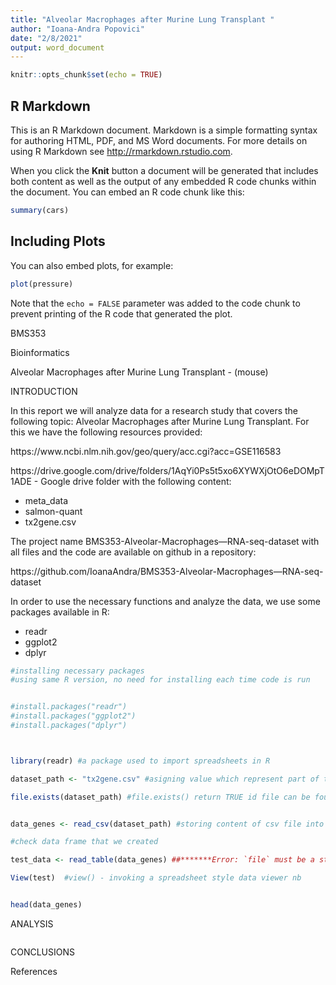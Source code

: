 ---
title: "Alveolar Macrophages after Murine Lung Transplant "
author: "Ioana-Andra Popovici"
date: "2/8/2021"
output: word_document
---

```{r setup, include=FALSE}
knitr::opts_chunk$set(echo = TRUE)
```

## R Markdown

This is an R Markdown document. Markdown is a simple formatting syntax for authoring HTML, PDF, and MS Word documents. For more details on using R Markdown see <http://rmarkdown.rstudio.com>.

When you click the **Knit** button a document will be generated that includes both content as well as the output of any embedded R code chunks within the document. You can embed an R code chunk like this:

```{r cars}
summary(cars)
```

## Including Plots

You can also embed plots, for example:

```{r pressure, echo=FALSE}
plot(pressure)
```

Note that the `echo = FALSE` parameter was added to the code chunk to prevent printing of the R code that generated the plot.


BMS353

Bioinformatics 

Alveolar Macrophages after Murine Lung Transplant -
(mouse)


INTRODUCTION

In this report we will analyze data for a research study that covers the following topic: Alveolar Macrophages after Murine Lung Transplant. For this we have the following resources provided:

https://www.ncbi.nlm.nih.gov/geo/query/acc.cgi?acc=GSE116583

https://drive.google.com/drive/folders/1AqYi0Ps5t5xo6XYWXjOtO6eDOMpT1ADE - Google drive folder with the following content:

* meta_data
* salmon-quant
* tx2gene.csv


The project name BMS353-Alveolar-Macrophages---RNA-seq-dataset with all files and the code are available on github in a repository:

https://github.com/IoanaAndra/BMS353-Alveolar-Macrophages---RNA-seq-dataset



In order to use the necessary functions and analyze the data, we use some packages available in R:

* readr
* ggplot2
* dplyr

```{r}
#installing necessary packages
#using same R version, no need for installing each time code is run


#install.packages("readr")
#install.packages("ggplot2")
#install.packages("dplyr")




```
```{r}

library(readr) #a package used to import spreadsheets in R

dataset_path <- "tx2gene.csv" #asigning value which represent part of the path, in this case, just the name of the file worked

file.exists(dataset_path) #file.exists() return TRUE id file can be found or FALSE if it is not found


data_genes <- read_csv(dataset_path) #storing content of csv file into variable data_genes

#check data frame that we created

test_data <- read_table(data_genes) ##*******Error: `file` must be a string, raw vector or a connection.

View(test)  #view() - invoking a spreadsheet style data viewer nb


head(data_genes)

```



ANALYSIS


```{r}

```





CONCLUSIONS





References
